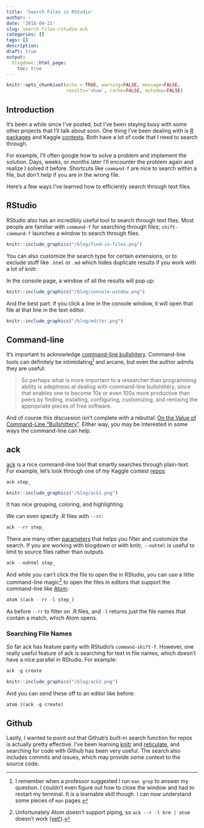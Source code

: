 ```yaml
---
title: 'Search Files in RStudio'
author: ~
date: '2018-04-21'
slug: search-files-rstudio-ack
categories: []
tags: []
description: 
draft: true
output:
  blogdown::html_page:
    toc: true 
---
```


```r
knitr::opts_chunk$set(echo = TRUE, warning=FALSE, message=FALSE, 
                      results='show', cache=FALSE, autodep=FALSE)
```

## Introduction

It's been a while since I've posted, but I've been staying busy with some other projects that I'll talk about soon. One thing I've been dealing with is [R](https://github.com/rstudio/reticulate) [packages](https://github.com/tmastny/leadr) and Kaggle [contests](https://github.com/tmastny/uno_ml_contest2). Both have a lot of code that I need to search through. 

For example, I'll often google how to solve a problem and implement the solution. Days, weeks, or months later I'll encounter the problem again and realize I solved it before. Shortcuts like `command-f` are nice to search within a file, but don't help if you are in the wrong file.

Here's a few ways I've learned how to efficiently search through text files.

## RStudio

RStudio also has an incredibly useful tool to search through text files. Most people are familiar with `command-f` for searching through files; `shift-command-f` launches a window to search through files.

```r
knitr::include_graphics("/blog/find-in-files.png")
```

You can also customize the search type for certain extensions, or to exclude stuff like `.html` or `.md` which hides duplicate results if you work with a lot of knitr. 

In the console page, a window of all the results will pop up:

```r
knitr::include_graphics("/blog/console-window.png")
```

And the best part: if you click a line in the console window, it will open that file at that line in the text editor.

```r
knitr::include_graphics("/blog/editor.png")
```

## Command-line

It's important to acknowledge [command-line bullshitery](http://www.pgbovine.net/command-line-bullshittery.htm). Command-line tools can definitely be intimidating^[I remember when a professor suggested I run `man grep` to answer my question. I couldn't even figure out how to close the window and had to restart my terminal. It *is* a learnable skill though. I can now understand some pieces of `man` pages.] and arcane, but even the author admits they are useful:

>  So perhaps what is more important to a researcher than programming ability is adeptness at dealing with command-line bullshittery, since that enables one to become 10x or even 100x more productive than peers by finding, installing, configuring, customizing, and remixing the appropriate pieces of free software.

And of course this discussion isn't complete with a rebuttal: [On the Value of Command-Line “Bullshittery”](https://medium.com/@eytanadar/on-the-value-of-command-line-bullshittery-94dc19ec8c61). Either way, you may be interested in some ways the command-line can help.

## ack

[ack](https://beyondgrep.com/) is a nice command-line tool that smartly searches through plain-text. For example, let's look through one of my Kaggle contest [repos](https://github.com/tmastny/uno_ml_contest2):

```r
ack step_
```

```r
knitr::include_graphics("/blog/ack1.png")
```

It has nice grouping, coloring, and highlighting. 

We can even specify .R files with `--rr`:

```r
ack --rr step_
```

There are many other [parameters](https://beyondgrep.com/documentation/) that helps you filter and customize the search. If you are working with blogdown or with knitr, `--nohtml` is useful to limit to source files rather than outputs.

```r
ack --nohtml step_
```

And while you can't click the file to open the in RStudio, you can use a little command-line magic^[Unfortunately Atom doesn't support piping, so `ack --r -l brm | atom` doesn't work ([yet!](https://github.com/atom/atom/issues/1729)).] to open the files in editors that support the command-line like [Atom](https://atom.io/):

```r
atom $(ack --rr -l step_)
```

As before `--rr` to filter on .R files, and `-l` returns just the file names that contain a match, which Atom opens. 

### Searching File Names

So far ack has feature parity with RStudio's `command-shift-f`. However, one really useful feature of ack is searching for text in file names, which doesn't have a nice parallel in RStudio. For example:

```r
ack -g create
```
```r
knitr::include_graphics("/blog/ack2.png")
```

And you can send these off to an editor like before:

```r
atom $(ack -g create)
```


## Github

Lastly, I wanted to point out that Github's built-in search function for repos is actually pretty effective. I've been learning [knitr](https://github.com/tmastny/knitr) and [reticulate](https://github.com/tmastny/reticulate), and searching for code with Github has been very useful. The search also includes commits and issues, which may provide some context to the source code.




